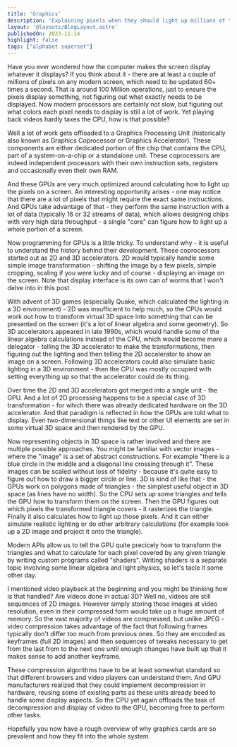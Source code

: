 ```yaml
---
title: 'Graphics'
description: 'Explaining pixels when they should light up millions of times a second'
layout: '@layouts/BlogLayout.astro'
publishedOn: 2023-11-14
highlight: false
tags: ["alphabet superset"]
---
```



<GPUPipelineView />

Have you ever wondered how the computer makes the screen display whatever it displays? If you think about it - there are at least a couple of millions of pixels on any modern screen, which need to be updated 60+ times a second. That is around 100 Million operations, just to ensure the pixels display something, not figuring out what exactly needs to be displayed. Now modern processors are certainly not slow, but figuring out what colors each pixel needs to display is still a lot of work. Yet playing back videos hardly taxes the CPU, how is that possible?

Well a lot of work gets offloaded to a <def>Graphics Processing Unit</def> (historically also known as Graphics Coprocessor or Graphics Accelerator). These components are either dedicated portion of the chip that contains the CPU, part of a system-on-a-chip or a standalone unit. These coprocessors are indeed independent processors with their own instruction sets, registers and occasionally even their own RAM.

And these GPUs are very much optimized around calculating how to light up the pixels on a screen. An interesting opportunity arises - one may notice that there are a lot of pixels that might require the exact same instructions. And GPUs take advantage of that - they perform the same instruction with a lot of data (typically 16 or 32 streams of data), which allows designing chips with very high data throughput - a single "core" can figure how to light up a whole portion of a screen.

Now programming for GPUs is a little tricky. To understand why - it is useful to understand the history behind their development. These coprocessors started out as 2D and 3D accelerators. 2D would typically handle some simple image transformation - shifting the image by a few pixels, simple cropping, scaling if you were lucky and of course - displaying an image on the screen. Note that display interface is its own can of worms that I won't delve into in this post.

With advent of 3D games (especially Quake, which calculated the lighting in a 3D environment) - 2D was insufficient to help much, so the CPUs would work out how to transform virtual 3D space into something that can be presented on the screen (it's a lot of linear algebra and some geometry). So 3D accelerators appeared in late 1990s, which would handle some of the linear algebra calculations instead of the CPU, which would become more a delegator - telling the 3D accelerator to make the transformations, then figuring out the lighting and then telling the 2D accelerator to show an image on a screen. Following 3D accelerators could also simulate basic lighting in a 3D environment - then the CPU was mostly occupied with setting everything up so that the accelerator could do its thing.

Over time the 2D and 3D accelerators got merged into a single unit - the GPU. And a lot of 2D processing happens to be a special case of 3D transformation - for which there was already dedicated hardware on the 3D accelerator. And that paradigm is reflected in how the GPUs are told what to display. Even two-dimensional things like text or other UI elements are set in some virtual 3D space and then rendered by the GPU.

Now representing objects in 3D space is rather involved and there are multiple possible approaches. You might be familiar with vector images - where the "image" is a set of abstract constructions. For example "there is a blue circle in the middle and a diagonal line crossing through it". These images can be scaled without loss of fidelity - because it's quite easy to figure out how to draw a bigger circle or line. 3D is kind of like that - the GPUs work on polygons made of triangles - the simplest useful object in 3D space (as lines have no width). So the CPU sets up some triangles and tells the GPU how to transform them on the screen. Then the GPU figures out which pixels the transformed triangle covers - <def>it rasterizes the triangle</def>. Finally it also calculates how to light up those pixels. And it can either simulate realistic lighting or do other arbitrary calculations (for example look up a 2D image and project it onto the triangle).

Modern APIs allow us to tell the GPU quite precicely how to transform the triangles and what to calculate for each pixel covered by any given triangle by writing custom programs called "shaders". Writing shaders is a separate topic involving some linear algebra and light physics, so let's tacle it some other day.

I mentioned video playback at the beginning and you might be thinking how is that handled? Are videos done in actual 3D? Well no, videos are still sequences of 2D images. However simply storing those images at video resolution, even in their compressed form would take up a huge amount of memory. So the vast majority of videos are compressed, but unlike JPEG - video compression takes advantage of the fact that following frames typically don't differ too much from previous ones. So they are encoded as keyframes (full 2D images) and then sequences of tweaks necessary to get from the last from to the next one until enough changes have built up that it makes sense to add another keyframe.

These compression algorithms have to be at least somewhat standard so that different browsers and video players can understand them. And GPU manufacturers realized that they could implement decompression in hardware, reusing some of existing parts as these units already beed to handle some display aspects. So the CPU yet again offloads the task of decompression and display of video to the GPU, becoming free to perform other tasks.

Hopefully you now have a rough overview of why graphics cards are so prevalent and how they fit into the whole system.
